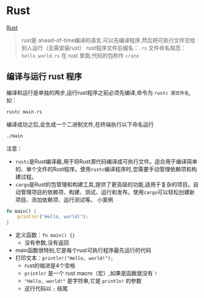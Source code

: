 # Rust
[Rust](https://www.rust-lang.org/zh-CN/) 
> rust是 ahead-of-time编译的语言,可以先编译程序,然后把可执行文件交给别人运行（无需安装rust）
> rust程序文件后缀名：`.rs`
> 文件命名规范：`hello_world.rs`
> 在 rust 里面,代码的包称作 `crate`
## 编译与运行 rust 程序
编译和运行是单独的两步,运行rust程序之前必须先编译,命令为 `rustc 源文件名`,如：
```bash
rustc main.rs
```
编译成功之后,会生成一个二进制文件,在终端执行以下命名运行
```bash
./main
```
注意：
- `rustc`是Rust编译器,用于将Rust源代码编译成可执行文件。适合用于编译简单的、单个文件的Rust程序。使用`rustc`编译程序时,您需要手动管理依赖项和构建过程。
- `cargo`是Rust的包管理和构建工具,提供了更高级的功能,适用于复杂的项目。自动管理项目的依赖项、构建、测试、运行和发布。使用`cargo`可以轻松创建新项目、添加依赖项、运行测试等。
小案例
```rust
fn main() {
    println!("Hello, world!");
}
```
- 定义函数：`fn main() {}`
  - 没有参数,没有返回
- main函数很特别,它是每个rust可执行程序最先运行的代码
- 打印文本：`println!("Hello, world!");`
  - rust的缩进是4个空格
  - `println!` 是一个 rust macro（宏）,如果是函数就没有 `!`
  - `"Hello, world!"` 是字符串,它是 `println!` 的参数
  - 这行代码以 `;` 结尾